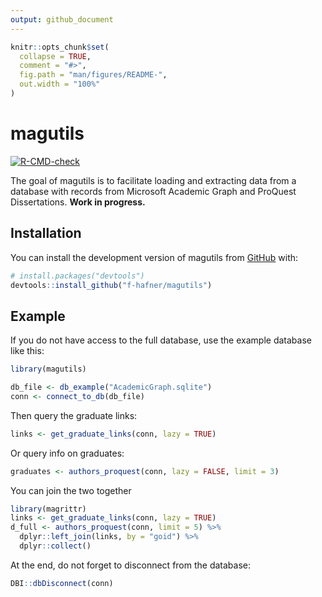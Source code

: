 ```yaml
---
output: github_document
---
```


<!-- README.md is generated from README.Rmd. Please edit that file -->

```r
knitr::opts_chunk$set(
  collapse = TRUE,
  comment = "#>",
  fig.path = "man/figures/README-",
  out.width = "100%"
)
```

# magutils

<!-- badges: start -->
[![R-CMD-check](https://github.com/f-hafner/magutils/actions/workflows/R-CMD-check.yaml/badge.svg)](https://github.com/f-hafner/magutils/actions/workflows/R-CMD-check.yaml)
<!-- badges: end -->

The goal of magutils is to facilitate loading and extracting data from a database with records from Microsoft Academic Graph and ProQuest Dissertations. **Work in progress.**

## Installation

You can install the development version of magutils from [GitHub](https://github.com/) with:

``` r
# install.packages("devtools")
devtools::install_github("f-hafner/magutils")
```

## Example

If you do not have access to the full database, use the example database like this:

```r
library(magutils)

db_file <- db_example("AcademicGraph.sqlite")
conn <- connect_to_db(db_file)

```

Then query the graduate links:

```r
links <- get_graduate_links(conn, lazy = TRUE)
```

Or query info on graduates:

```r
graduates <- authors_proquest(conn, lazy = FALSE, limit = 3)
```

You can join the two together

```r
library(magrittr)
links <- get_graduate_links(conn, lazy = TRUE)
d_full <- authors_proquest(conn, limit = 5) %>%
  dplyr::left_join(links, by = "goid") %>%
  dplyr::collect()
```


At the end, do not forget to disconnect from the database:

```r
DBI::dbDisconnect(conn)
```


